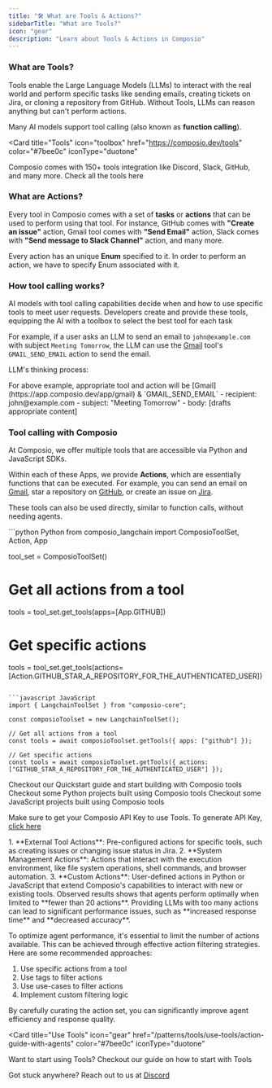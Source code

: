 ```yaml
---
title: "🛠️ What are Tools & Actions?"
sidebarTitle: "What are Tools?"
icon: "gear"
description: "Learn about Tools & Actions in Composio"
---
```


### What are Tools?

Tools enable the Large Language Models (LLMs) to interact with the real world and perform specific tasks like sending emails, creating tickets on Jira, or cloning a repository from GitHub. Without Tools, LLMs can reason anything but can't perform actions.

Many AI models support tool calling (also known as **function calling**).

<Card
  title="Tools"
  icon="toolbox"
  href="https://composio.dev/tools"
  color="#7bee0c"
  iconType="duotone"
>
  Composio comes with 150+ tools integration like Discord, Slack, GitHub, and
  many more. Check all the tools here
</Card>

### What are Actions?

Every tool in Composio comes with a set of **tasks** or **actions** that can be used to perform using that tool. For instance, GitHub comes with **"Create an issue"** action, Gmail tool comes with **"Send Email"** action, Slack comes with **"Send message to Slack Channel"** action, and many more.

Every action has an unique **Enum** specified to it. In order to perform an action, we have to specify Enum associated with it. 

### How tool calling works?

AI models with tool calling capabilities decide when and how to use specific tools to meet user requests. Developers create and provide these tools, equipping the AI with a toolbox to select the best tool for each task

For example, if a user asks an LLM to send an email to `john@example.com` with subject `Meeting Tomorrow`, the LLM can use the <Tooltip tip="Tool to send mails">[Gmail](https://app.composio.dev/app/gmail)</Tooltip> tool's <Tooltip tip="Action to send mails via Gmail">`GMAIL_SEND_EMAIL`</Tooltip> action to send the email.

LLM's thinking process:

<Steps>
  <Step title="Recognizes this requires email sending capability" />
  <Step title="Identifies the appropriate tool & action">
    For above example, appropriate tool and action will be
    <Tooltip tip="Tool to send mails">[Gmail](https://app.composio.dev/app/gmail)</Tooltip> & <Tooltip tip="Action to send mails via Gmail">`GMAIL_SEND_EMAIL`</Tooltip>
  </Step>
  <Step title="Structure the necessary parameters">
    - recipient: john@example.com 
    - subject: "Meeting Tomorrow" 
    - body: [drafts appropriate content]
  </Step>
  <Step title="Calls the action with these parameters" />
</Steps>


### Tool calling with Composio

At Composio, we offer multiple tools that are accessible via Python and JavaScript SDKs.

Within each of these Apps, we provide **Actions**, which are essentially functions that can be executed. For example, you can send an email on [Gmail](https://app.composio.dev/app/gmail), star a repository on [GitHub](https://app.composio.dev/app/github), or create an issue on [Jira](https://app.composio.dev/app/jira).

These tools can also be used directly, similar to function calls, without needing agents.

<CodeGroup>
```python Python
from composio_langchain import ComposioToolSet, Action, App

tool_set = ComposioToolSet()

# Get all actions from a tool

tools = tool_set.get_tools(apps=[App.GITHUB])

# Get specific actions

tools = tool_set.get_tools(actions=[Action.GITHUB_STAR_A_REPOSITORY_FOR_THE_AUTHENTICATED_USER])

````

```javascript JavaScript
import { LangchainToolSet } from "composio-core";

const composioToolset = new LangchainToolSet();

// Get all actions from a tool
const tools = await composioToolset.getTools({ apps: ["github"] });

// Get specific actions
const tools = await composioToolset.getTools({ actions: ["GITHUB_STAR_A_REPOSITORY_FOR_THE_AUTHENTICATED_USER"] });
````

</CodeGroup>
   <Card title="Quickstart" icon="bolt"   color="#7bee0c"
  iconType="duotone" href="/introduction/intro/quickstart">
  Checkout our Quickstart guide and start building with Composio tools
  </Card>

<CardGroup cols={2}>
  <Card title="Python projects" icon="python"   color="#7bee0c"
  iconType="duotone" href="/examples/combined/rag-agent-python">
   Checkout some Python projects built using Composio tools
  </Card>
   <Card title="JavaScript projects" icon="js"   color="#7bee0c"
  iconType="duotone" href="/examples/combined/rag-agent-javascript">
   Checkout some JavaScript projects built using Composio tools
  </Card>
</CardGroup>

<Note>Make sure to get your Composio API Key to use Tools. To generate API Key, [click here](/faq/api_key/api_key)</Note>

<Tabs>
  <Tab title="Action Types">
    1. **External Tool Actions**: Pre-configured actions for specific tools, such as creating issues or changing issue status in Jira.
   2. **System Management Actions**: Actions that interact with the execution environment, like file system operations, shell commands, and browser automation.
   3. **Custom Actions**: User-defined actions in Python or JavaScript that extend Composio's capabilities to interact with new or existing tools.

  </Tab>
  <Tab title="Action Limits">
   Observed results shows that agents perform optimally when limited to **fewer than 20 actions**. Providing LLMs with too many actions can lead to significant performance issues, such as **increased response time** and **decreased accuracy**.

To optimize agent performance, it's essential to limit the number of actions available. This can be achieved through effective action filtering strategies. Here are some recommended approaches:

1. Use specific actions from a tool
2. Use tags to filter actions
3. Use use-cases to filter actions
4. Implement custom filtering logic

By carefully curating the action set, you can significantly improve agent efficiency and response quality.
  </Tab>
</Tabs>

<Card
  title="Use Tools"
  icon="gear"
  href="/patterns/tools/use-tools/action-guide-with-agents"
  color="#7bee0c"
  iconType="duotone"
>
  Want to start using Tools? Checkout our guide on how to start with Tools
</Card>

<Tip>Got stuck anywhere? Reach out to us at [Discord](https://dub.composio.dev/discord)</Tip>
